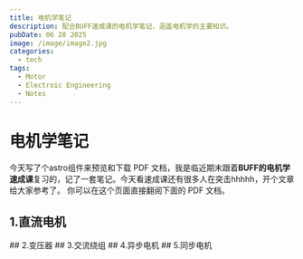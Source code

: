 ```yaml
---
title: 电机学笔记
description: 配合BUFF速成课的电机学笔记，涵盖电机学的主要知识。
pubDate: 06 28 2025
image: /image/image2.jpg
categories:
  - tech
tags:
  - Motor
  - Electroic Engineering
  - Notes
---
```


# 电机学笔记
今天写了个astro组件来预览和下载 PDF 文档，我是临近期末跟着**BUFF的电机学速成课**复习的，记了一套笔记。今天看速成课还有很多人在突击hhhhh，开个文章给大家参考了。
你可以在这个页面直接翻阅下面的 PDF 文档。
## 1.直流电机
<PdfPreview pdfUrl="/pdfs/dcmotor.pdf" />
## 2.变压器
<PdfPreview pdfUrl="/pdfs/transformer.pdf" />
## 3.交流绕组
<PdfPreview pdfUrl="/pdfs/AC_raozu.pdf" />
## 4.异步电机
<PdfPreview pdfUrl="/pdfs/introductionmotor.pdf" />
## 5.同步电机
<PdfPreview pdfUrl="/pdfs/samepacemotor.pdf" />